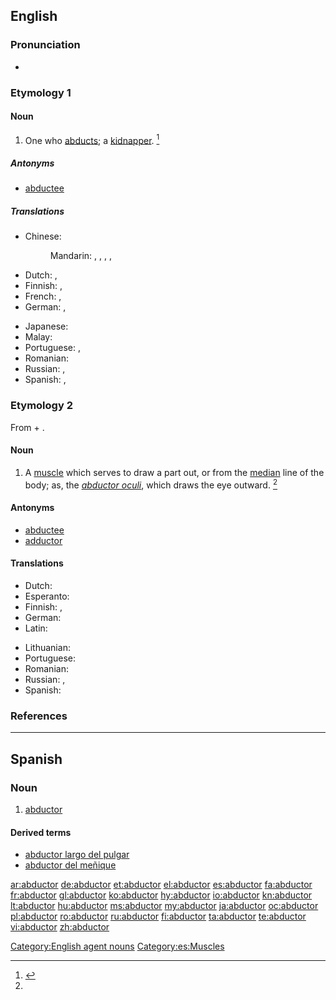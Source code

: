 ==English==

===Pronunciation===
* {{a|US}} {{IPA|/æbˈdʌk.tɚ/|/æbˈdʌk.tə/|/æbˈdʌk.tɔɹ/}}

===Etymology 1===
{{suffix|abduct|or}}

====Noun====
{{en-noun}}

# One who [[abduct|abducts]]; a [[kidnapper]]. {{defdate|mid 19th century}}<ref name="SOED">{{reference-book | last =| first = | authorlink =  | coauthors =  | editor =Brown, Lesley  | others =  | title = The Shorter Oxford English Dictionary | origdate =  | origyear = 1933| origmonth =  | url =  | format =  | accessdate =  | accessyear =  | accessmonth =  | edition = 5th | date =  | year =2003| month =  | publisher =Oxford University Press  | location =Oxford, UK | language =  | id =  | doi = | isbn =978-0-19-860575-7 | lccn = | ol = | pages =3| chapter =  | chapterurl =  | quote =}}</ref>

=====Antonyms=====
* [[abductee]]

=====Translations=====
{{trans-top|kidnapper}}
* Chinese:
*: Mandarin: {{t|cmn|誘拐者|sc=Hani}}, {{t|cmn|诱拐者|tr=yòuguǎizhě|sc=Hani}}, {{t|cmn|綁架者|sc=Hani}}, {{t|cmn|绑架者|tr=bǎngjiàzhě|sc=Hani}}, {{t|cmn|劫持者|tr=jiéchízhě|sc=Hani}}
* Dutch: {{t-|nl|ontvoerder|m}}, {{t+|nl|kidnapper|m}}
* Finnish: {{t-|fi|ihmisryöstäjä}}, {{t+|fi|kidnappaaja}}
* French: {{t+|fr|abducteur|m}}, {{t-|fr|abducteuse|f}}
* German: {{t+|de|Entführer|m}}, {{t-|de|Entführerin|f}}
{{trans-mid}}
* Japanese: {{t-|ja|誘拐犯|tr=ゆうかいはん, yūkaihan|sc=Jpan}}
* Malay: {{t-|ms|penculik}}
* Portuguese: {{t-|pt|raptor|m}}, {{t-|pt|sequestrador|m}}
* Romanian: {{t-|ro|răpitor|m}}
* Russian: {{t+|ru|похититель|m|tr=poxitítelʹ}}, {{t+|ru|похитительница|f|tr=poxitítelʹnica|sc=Cyrl}}
* Spanish: {{t+|es|raptor|m}}, {{t+|es|secuestrador|m}}
{{trans-bottom}}

===Etymology 2===
From {{etyl|NL.|en}} {{term|abductus|lang=la}} + {{term|-or|lang=la}}.

====Noun====
{{en-noun|abductors|abductores}}

# {{context|anatomy|lang=en}} A [[muscle]] which serves to draw a part out, or from the [[median]] line of the body; as, the ''[[abductor oculi]]'', which draws the eye outward. {{defdate|early 17th century}}<ref name="SOED" />

====Antonyms====
* [[abductee]]
* [[adductor]]

====Translations====
{{trans-top|muscle}}
* Dutch: {{t-|nl|abductor|m}}
* Esperanto: {{t-|eo|abduktoro}}
* Finnish: {{t-|fi|loitontajalihas}}, {{t+|fi|abduktori}}
* German: {{t+|de|Abduktor|m}}
* Latin: {{t-|la|musculus abductor|m}}
{{trans-mid}}
* Lithuanian: {{t-|lt|atitraukiamasis raumuo|m}}
* Portuguese: {{t-|pt|abdutor|m}}
* Romanian: {{t+|ro|mușchi abductor}}
* Russian: {{t+|ru|абдуктор|m|tr=abdúktor}}, {{t-|ru|отводящая мышца|f|tr=otvodjáščaja mýšca}}
* Spanish: {{t+|es|abductor|m}}
{{trans-bottom}}

===References===
<references/>

[[Category:English agent nouns]]

----

==Spanish==

===Noun===
{{es-noun|m|es}}

# {{context|anatomy|lang=es}} [[#English|abductor]]

====Derived terms====
* [[abductor largo del pulgar]]
* [[abductor del meñique]]

[[Category:es:Muscles]]

[[ar:abductor]]
[[de:abductor]]
[[et:abductor]]
[[el:abductor]]
[[es:abductor]]
[[fa:abductor]]
[[fr:abductor]]
[[gl:abductor]]
[[ko:abductor]]
[[hy:abductor]]
[[io:abductor]]
[[kn:abductor]]
[[lt:abductor]]
[[hu:abductor]]
[[ms:abductor]]
[[my:abductor]]
[[ja:abductor]]
[[oc:abductor]]
[[pl:abductor]]
[[ro:abductor]]
[[ru:abductor]]
[[fi:abductor]]
[[ta:abductor]]
[[te:abductor]]
[[vi:abductor]]
[[zh:abductor]]